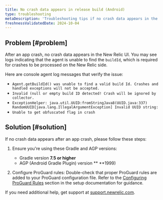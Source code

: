 ```yaml
---
title: No crash data appears in release build (Android)
type: troubleshooting
metaDescription: 'Troubleshooting tips if no crash data appears in the mobile monitoring UI after you install, configure, and generate traffic for your Android app.'
freshnessValidatedDate: 2024-10-04
---
```


## Problem [#problem]
After an app crash, no crash data appears in the New Relic UI. You may see logs indicating that the agent is unable to find the `buildId`, which is required for crashes to be processed on the New Relic side.

Here are console agent log messages that verify the issue:

* `Agent.getBuildId() was unable to find a valid build Id. Crashes and handled exceptions will not be accepted.`
* `Invalid (null or empty build ID detected! Crash will be ignored by collector.`
* `ExceptionHelper: java.util.UUID:fromStringJava8(UUID.java:337) RandomUUID[java.lang.IllegalArgumentException] Invalid UUID string:`
* `Unable to get obfuscated flag in crash`

## Solution [#solution]
If no crash data appears after an app crash, please follow these steps:

1. Ensure you're using these Gradle and AGP versions:

    * Gradle version **7.5 or higher**
    * AGP (Android Gradle Plugin) version ** **1999)

2. Configure ProGuard rules: Double-check that proper ProGuard rules are added to your ProGuard configuration file. Refer to the [Configuring ProGuard Rules](/docs/mobile-monitoring/new-relic-mobile-android/install-configure/configure-proguard-or-dexguard-android-apps/) section in the setup documentation for guidance.

If you need additional help, get support at [support.newrelic.com](https://.newrelic.com).
